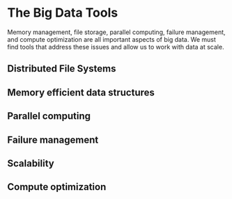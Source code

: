# The Big Data Tools

Memory management, file storage, parallel computing, failure management, and compute optimization are all important aspects of big data. We must find tools that address these issues and allow us to work with data at scale.

## Distributed File Systems

## Memory efficient data structures

## Parallel computing

## Failure management

## Scalability

## Compute optimization